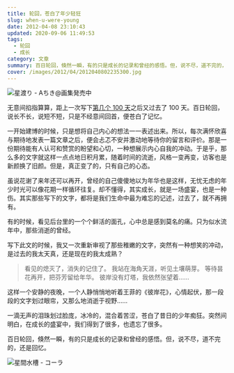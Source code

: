 ```yaml
---
title: 轮回，苍白了年少轻狂
slug: when-u-were-young
date: 2012-04-08 23:10:43
updated: 2020-09-06 11:49:53
tags:
  - 轮回
  - 成长
category: 文章
summary: 百日轮回，倏然一瞬，有的只是成长的记录和曾经的感悟。但，说不尽，道不完的，还是回忆。
cover: /images/2012/04/2012040802235300.jpg
---
```


![星渡り - Aちき@画集発売中](/images/2012/04/2012040802192000.jpg)

<NeteasePlayer id={1892046117} />

无意间掐指算算，距上一次写下[第几个 100 天](/posts/one-hundred-days/)之后又过去了 100 天。百日轮回，说长不长，说短不短，只是不经意间回首，便苍白了记忆。

一开始建博的时候，只是想将自己内心的想法一一表述出来。所以，每次满怀欣喜与期待地发表一篇文章之后，便会忐忑不安并激动地等待你的留言和评价。那是一份期待能有人认可和赞赏的盼望和心切，一种想展示内心自我的冲动。于是乎，那么多的文字就这样一点点地日积月累，随着时间的流逝，风格一变再变，访客也是新颜换了旧颜。但是，真正变了的，只有自己的心态。

虽说花谢了来年还可以再开，曾经的自己傻傻地以为年华也是这样，无忧无虑的年少时光可以像花期一样循环往复。却不懂得，其实成长，就是一场盛宴，也是一种伤。其实那些写下的文字，都将是我们生命中最为难忘的记述，过去了，就不再拥有。

有的时候，看见后台里的一个个鲜活的面孔，心中总是感到莫名的痛。只为似水流年中，那些消逝的曾经。

写下此文的时候，我又一次重新审视了那些稚嫩的文字，突然有一种想笑的冲动，是过去的我太天真，还是现在的我太成熟？

> 看见的熄灭了，消失的记住了。
> 我站在海角天涯，听见土壤萌芽。
> 等待昙花再开，把芬芳留给年华。
> 彼岸没有灯塔，我依然张望着……

这样一个安静的夜晚，一个人静悄悄地听着王菲的《彼岸花》，心情起伏，那一段段的文字划过眼帘，又那么地消逝于视野……

一滴无声的泪珠划过脸庞，冰冷的，混合着苦涩，苍白了昔日的少年痴狂。突然间明白，在成长的盛宴中，我们得到了很多，也遗忘了很多。

百日轮回，倏然一瞬，有的只是成长的记录和曾经的感悟。但，说不尽，道不完的，还是回忆。

![星間水槽 - コーラ](/images/2012/04/2012040802264300.jpg)
